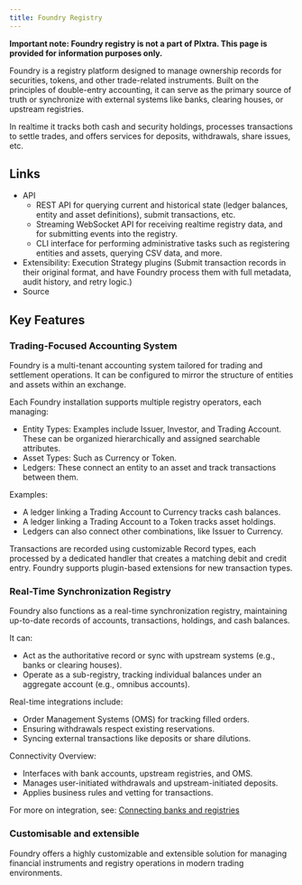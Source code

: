 ```yaml
---
title: Foundry Registry
---
```


**Important note: Foundry registry is not a part of Plxtra. This page is provided for information purposes only.**

Foundry is a registry platform designed to manage ownership records for securities, tokens, and other trade-related instruments. Built on the principles of double-entry accounting, it can serve as the primary source of truth or synchronize with external systems like banks, clearing houses, or upstream registries.

In realtime it tracks both cash and security holdings, processes transactions to settle trades, and offers services for deposits, withdrawals, share issues, etc.

## Links

* API
    * REST API for querying current and historical state (ledger balances, entity and asset definitions), submit transactions, etc.
    * Streaming WebSocket API for receiving realtime registry data, and for submitting events into the registry.
    * CLI interface for performing administrative tasks such as registering entities and assets, querying CSV data, and more.
* Extensibility: Execution Strategy plugins (Submit transaction records in their original format, and have Foundry process them with full metadata, audit history, and retry logic.)
* Source

## Key Features

### Trading-Focused Accounting System

Foundry is a multi-tenant accounting system tailored for trading and settlement operations. It can be configured to mirror the structure of entities and assets within an exchange.

Each Foundry installation supports multiple registry operators, each managing:

* Entity Types: Examples include Issuer, Investor, and Trading Account. These can be organized hierarchically and assigned searchable attributes.
* Asset Types: Such as Currency or Token.
* Ledgers: These connect an entity to an asset and track transactions between them.

Examples:

* A ledger linking a Trading Account to Currency tracks cash balances.
* A ledger linking a Trading Account to a Token tracks asset holdings.
* Ledgers can also connect other combinations, like Issuer to Currency.

Transactions are recorded using customizable Record types, each processed by a dedicated handler that creates a matching debit and credit entry. Foundry supports plugin-based extensions for new transaction types.

### Real-Time Synchronization Registry

Foundry also functions as a real-time synchronization registry, maintaining up-to-date records of accounts, transactions, holdings, and cash balances.

It can:

* Act as the authoritative record or sync with upstream systems (e.g., banks or clearing houses).
* Operate as a sub-registry, tracking individual balances under an aggregate account (e.g., omnibus accounts).

Real-time integrations include:

* Order Management Systems (OMS) for tracking filled orders.
* Ensuring withdrawals respect existing reservations.
* Syncing external transactions like deposits or share dilutions.

Connectivity Overview:

* Interfaces with bank accounts, upstream registries, and OMS.
* Manages user-initiated withdrawals and upstream-initiated deposits.
* Applies business rules and vetting for transactions.

For more on integration, see: [Connecting banks and registries](/architecture/connecting-banks-and-registries/)

### Customisable and extensible

Foundry offers a highly customizable and extensible solution for managing financial instruments and registry operations in modern trading environments.
